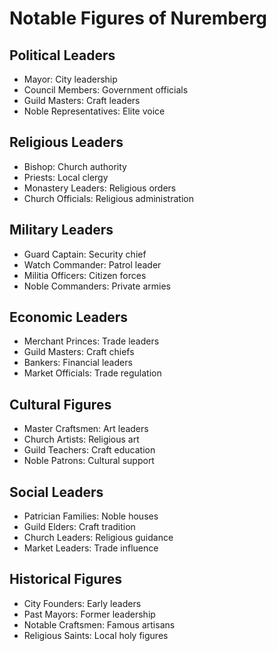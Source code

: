 = Notable Figures of Nuremberg =

== Political Leaders ==
* Mayor: City leadership
* Council Members: Government officials
* Guild Masters: Craft leaders
* Noble Representatives: Elite voice

== Religious Leaders ==
* Bishop: Church authority
* Priests: Local clergy
* Monastery Leaders: Religious orders
* Church Officials: Religious administration

== Military Leaders ==
* Guard Captain: Security chief
* Watch Commander: Patrol leader
* Militia Officers: Citizen forces
* Noble Commanders: Private armies

== Economic Leaders ==
* Merchant Princes: Trade leaders
* Guild Masters: Craft chiefs
* Bankers: Financial leaders
* Market Officials: Trade regulation

== Cultural Figures ==
* Master Craftsmen: Art leaders
* Church Artists: Religious art
* Guild Teachers: Craft education
* Noble Patrons: Cultural support

== Social Leaders ==
* Patrician Families: Noble houses
* Guild Elders: Craft tradition
* Church Leaders: Religious guidance
* Market Leaders: Trade influence

== Historical Figures ==
* City Founders: Early leaders
* Past Mayors: Former leadership
* Notable Craftsmen: Famous artisans
* Religious Saints: Local holy figures 